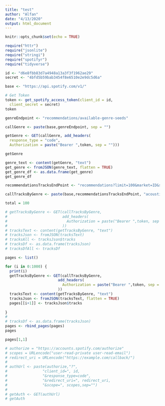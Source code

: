 ```yaml
---
title: "test"
author: "Alfan"
date: "4/13/2020"
output: html_document
---
```


```r
knitr::opts_chunk$set(echo = TRUE)
```

```r
require("httr")
require("jsonlite")
require("stringi")
require("spotifyr")
require("tidyverse")
```


```r
id <- "d6e8fbb83d7a4948a13a3f3f1962ae29"
secret <- "4bfd5b59bab3454f8e6510e2e9dc5d6a"

base <- "https://api.spotify.com/v1/"
```


```r
# Get Token 
token <- get_spotify_access_token(client_id = id,
  client_secret = secret)
token
```


```r
genreEndpoint <- "recommendations/available-genre-seeds"

callGenre <- paste(base,genreEndpoint, sep = "")
```


```r
getGenre <- GET(callGenre, add_headers(
  response_type = "code",
  Authorization = paste("Bearer ",token, sep = "")))

getGenre
```

```r
genre_text <- content(getGenre, "text")
get_genre <- fromJSON(genre_text, flatten = TRUE)
get_genre_df <- as.data.frame(get_genre)
get_genre_df
```


```r
recommendationsTracksEndPoint <- "recommendations?limit=100&market=ID&seed_genres="

callTracksByGenre <- paste(base,recommendationsTracksEndPoint, "acoustic", sep = "")

total = 100

# getTracksByGenre <- GET(callTracksByGenre,
#                         add_headers(
#                           Authorization = paste("Bearer ",token, sep = "")
#                         ))
# tracksText <- content(getTracksByGenre, "text")
# tracksJson <- fromJSON(tracksText)
# tracksAll <- tracksJson$tracks
# tracksDf <- as.data.frame(tracksJson)
# tracksDfAll <- tracksDf

pages <- list()

for (i in 0:1000) {
  print(i)
  getTracksByGenre <- GET(callTracksByGenre,
                        add_headers(
                          Authorization = paste("Bearer ",token, sep = "")
                        ))
  tracksText <- content(getTracksByGenre, "text")
  tracksJson <- fromJSON(tracksText, flatten = TRUE)
  pages[[i+1]] <- tracksJson$tracks
  
}
# 
# tracksDf <- as.data.frame(tracksJson)
pages <- rbind_pages(pages)
pages


```
```r
pages[1,1]
```


```r
# authorize = "https://accounts.spotify.com/authorize"
# scopes = URLencode("user-read-private user-read-email")
# redirect_uri = URLencode("https://example.com/callback/")
# 
# authUrl <- paste(authorize,"?",
#                "client_id=", id,
#                "&response_type=code",
#                "&redirect_uri=", redirect_uri,
#                "&scope=", scopes,sep="")
# 
# getAuth <- GET(authUrl)
# getAuth
```



